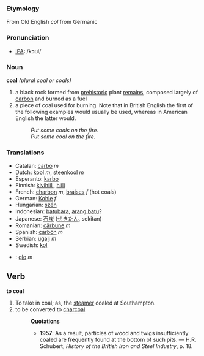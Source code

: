 ===Etymology===
From Old English ''col'' from Germanic

=== Pronunciation ===
*[[w:IPA|IPA]]: /kɔʊl/

=== Noun ===
'''coal''' ''(plural coal or coals)''
#a black rock formed from [[prehistoric]] plant [[remains]], composed largely of [[carbon]] and burned as a fuel
#a piece of coal used for burning. Note that in British English the first of the following examples would usually be used, whereas in American English the latter would.
#:''Put some coals on the fire.''
#:''Put some coal on the fire.'' 

=== Translations ===
*Catalan: [[carbó]] ''m''
*Dutch: [[kool]] ''m'', [[steenkool]] ''m''
*Esperanto: [[karbo]]
*Finnish: [[kivihiili]], [[hiili]]
*French: [[charbon]] ''m'', [[braises]] ''f'' (hot coals)
*German: [[Kohle]] ''f''
*Hungarian: [[szén]]
*Indonesian: [[batubara]], [[arang batu]]?
*Japanese: [[石炭]] ([[せきたん]], sekitan)
*Romanian: [[cărbune]] ''m''
*Spanish: [[carbón]] ''m''
*Serbian: [[ugalj]] ''m''
*Swedish: [[kol]]
*{{cy}}: [[glo]] ''m''

==Verb==
'''to coal'''
#To take in coal; as, the [[steamer]] coaled at Southampton.
#to be converted to [[charcoal]]
#:'''Quotations'''
#:*'''1957''': As a result, particles of wood and twigs insufficiently coaled are frequently found at the bottom of such pits. &mdash; H.R. Schubert, ''History of the British Iron and Steel Industry'', p. 18.
